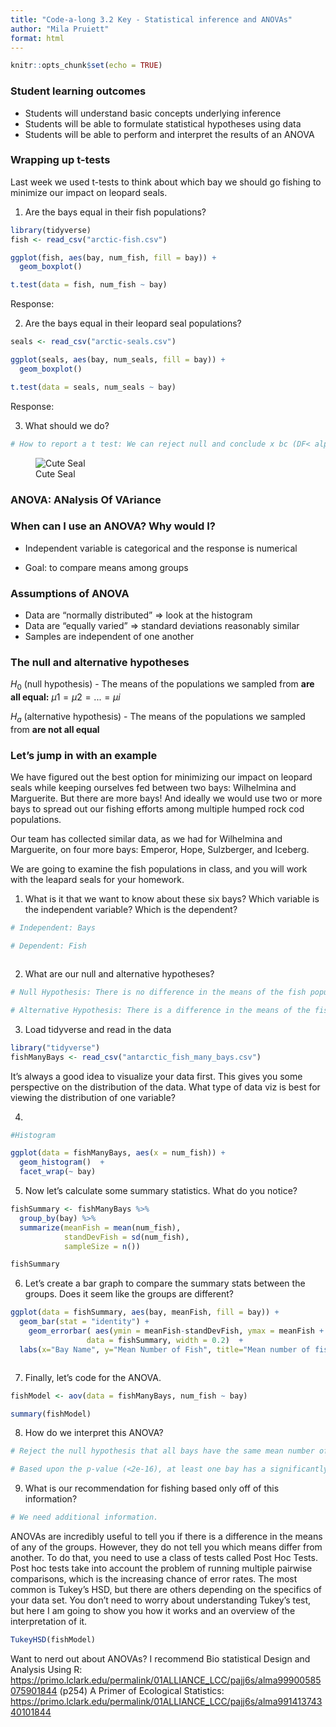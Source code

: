 ```yaml
---
title: "Code-a-long 3.2 Key - Statistical inference and ANOVAs"
author: "Mila Pruiett"
format: html
---
```


```r
knitr::opts_chunk$set(echo = TRUE)
```

### Student learning outcomes

-   Students will understand basic concepts underlying inference
-   Students will be able to formulate statistical hypotheses using data
-   Students will be able to perform and interpret the results of an ANOVA

### Wrapping up t-tests

Last week we used t-tests to think about which bay we should go fishing to minimize our impact on leopard seals.

1.  Are the bays equal in their fish populations?

```r
library(tidyverse)
fish <- read_csv("arctic-fish.csv")

ggplot(fish, aes(bay, num_fish, fill = bay)) +
  geom_boxplot()

t.test(data = fish, num_fish ~ bay)
```

Response:

2.  Are the bays equal in their leopard seal populations?

```r
seals <- read_csv("arctic-seals.csv")

ggplot(seals, aes(bay, num_seals, fill = bay)) +
  geom_boxplot()

t.test(data = seals, num_seals ~ bay)
```

Response:

3.  What should we do?

```r
# How to report a t test: We can reject null and conclude x bc (DF< alpha, p)
```

![Cute Seal](babySeal.jpg)

### ANOVA: **AN**alysis **O**f **VA**riance

### When can I use an ANOVA? Why would I?

-   Independent variable is categorical and the response is numerical

-   Goal: to compare means among groups

### Assumptions of ANOVA

-   Data are "normally distributed" =\> look at the histogram
-   Data are "equally varied" =\> standard deviations reasonably similar
-   Samples are independent of one another

### The null and alternative hypotheses

$H_{0}$ (null hypothesis) - The means of the populations we sampled from **are** **all equal:** $\mu{1} = \mu{2} = ... = \mu{i}$

$H_{a}$ (alternative hypothesis) - The means of the populations we sampled from **are not all equal**

### Let's jump in with an example

We have figured out the best option for minimizing our impact on leopard seals while keeping ourselves fed between two bays: Wilhelmina and Marguerite. But there are more bays! And ideally we would use two or more bays to spread out our fishing efforts among multiple humped rock cod populations.

Our team has collected similar data, as we had for Wilhelmina and Marguerite, on four more bays: Emperor, Hope, Sulzberger, and Iceberg.

We are going to examine the fish populations in class, and you will work with the leapard seals for your homework.

1.  What is it that we want to know about these six bays? Which variable is the independent variable? Which is the dependent?

```r

# Independent: Bays

# Dependent: Fish



```

2.  What are our null and alternative hypotheses?

```r

# Null Hypothesis: There is no difference in the means of the fish populations of each bay.

# Alternative Hypothesis: There is a difference in the means of the fish populations of each bay.


```

3.  Load tidyverse and read in the data

```r
library("tidyverse")
fishManyBays <- read_csv("antarctic_fish_many_bays.csv")

```

It's always a good idea to visualize your data first. This gives you some perspective on the distribution of the data. What type of data viz is best for viewing the distribution of one variable?

4.  

```r
#Histogram

ggplot(data = fishManyBays, aes(x = num_fish)) + 
  geom_histogram()  +
  facet_wrap(~ bay)
```

5.  Now let's calculate some summary statistics. What do you notice?

```r


fishSummary <- fishManyBays %>% 
  group_by(bay) %>% 
  summarize(meanFish = mean(num_fish), 
            standDevFish = sd(num_fish), 
            sampleSize = n())

fishSummary


```

6.  Let's create a bar graph to compare the summary stats between the groups. Does it seem like the groups are different?

```r

ggplot(data = fishSummary, aes(bay, meanFish, fill = bay)) + 
  geom_bar(stat = "identity") +
    geom_errorbar( aes(ymin = meanFish-standDevFish, ymax = meanFish + standDevFish), 
                 data = fishSummary, width = 0.2)  +
  labs(x="Bay Name", y="Mean Number of Fish", title="Mean number of fish per bay")



```

7.  Finally, let's code for the ANOVA.

```r

fishModel <- aov(data = fishManyBays, num_fish ~ bay)

summary(fishModel)


```

8.  How do we interpret this ANOVA?

```r

# Reject the null hypothesis that all bays have the same mean number of fish.

# Based upon the p-value (<2e-16), at least one bay has a significantly different mean number of fish compared to the others.


```

9.  What is our recommendation for fishing based only off of this information?

```r

# We need additional information.

```

ANOVAs are incredibly useful to tell you if there is a difference in the means of any of the groups. However, they do not tell you which means differ from another. To do that, you need to use a class of tests called Post Hoc Tests. Post hoc tests take into account the problem of running multiple pairwise comparisons, which is the increasing chance of error rates. The most common is Tukey's HSD, but there are others depending on the specifics of your data set. You don't need to worry about understanding Tukey's test, but here I am going to show you how it works and an overview of the interpretation of it.

```r

TukeyHSD(fishModel)


```

Want to nerd out about ANOVAs? I recommend Bio statistical Design and Analysis Using R: <https://primo.lclark.edu/permalink/01ALLIANCE_LCC/pajj6s/alma99900585075901844> (p254) A Primer of Ecological Statistics: <https://primo.lclark.edu/permalink/01ALLIANCE_LCC/pajj6s/alma99141374340101844>
